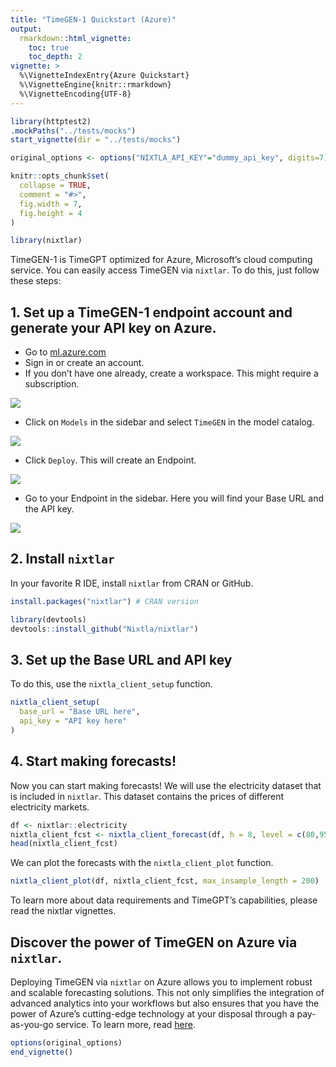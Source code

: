 ```yaml
---
title: "TimeGEN-1 Quickstart (Azure)"
output: 
  rmarkdown::html_vignette:
    toc: true 
    toc_depth: 2
vignette: >
  %\VignetteIndexEntry{Azure Quickstart}
  %\VignetteEngine{knitr::rmarkdown}
  %\VignetteEncoding{UTF-8}
---
```

```r
library(httptest2)
.mockPaths("../tests/mocks")
start_vignette(dir = "../tests/mocks")

original_options <- options("NIXTLA_API_KEY"="dummy_api_key", digits=7)

knitr::opts_chunk$set(
  collapse = TRUE,
  comment = "#>", 
  fig.width = 7, 
  fig.height = 4
)
```

```r
library(nixtlar)
```

TimeGEN-1 is TimeGPT optimized for Azure, Microsoft's cloud computing service. You can easily access TimeGEN via `nixtlar`. To do this, just follow these steps: 

## 1. Set up a TimeGEN-1 endpoint account and generate your API key on Azure. 

- Go to [ml.azure.com](ml.azure.com)
- Sign in or create an account.
- If you don't have one already, create a workspace. This might require a subscription.

![](../man/figures/azure_landing.png) 

- Click on `Models` in the sidebar and select `TimeGEN` in the model catalog.  

![](../man/figures/azure_models.png) 

- Click `Deploy`. This will create an Endpoint. 

![](../man/figures/azure_deploy.png) 

- Go to your Endpoint in the sidebar. Here you will find your Base URL and the API key. 

![](../man/figures/azure_endpoints.png) 

## 2. Install `nixtlar`

In your favorite R IDE, install `nixtlar` from CRAN or GitHub. 

```r
install.packages("nixtlar") # CRAN version 

library(devtools)
devtools::install_github("Nixtla/nixtlar")
```

## 3. Set up the Base URL and API key 

To do this, use the `nixtla_client_setup` function. 

```r
nixtla_client_setup(
  base_url = "Base URL here", 
  api_key = "API key here"
)
```

## 4. Start making forecasts! 

Now you can start making forecasts! We will use the electricity dataset that is included in `nixtlar`. This dataset contains the prices of different electricity markets. 

```r
df <- nixtlar::electricity
nixtla_client_fcst <- nixtla_client_forecast(df, h = 8, level = c(80,95))
head(nixtla_client_fcst)
```

We can plot the forecasts with the `nixtla_client_plot` function. 

```r
nixtla_client_plot(df, nixtla_client_fcst, max_insample_length = 200)
```

To learn more about data requirements and TimeGPT's capabilities, please read the nixtlar vignettes.

## Discover the power of TimeGEN on Azure via `nixtlar`. 

Deploying TimeGEN via `nixtlar` on Azure allows you to implement robust and scalable forecasting solutions. This not only simplifies the integration of advanced analytics into your workflows but also ensures that you have the power of Azure’s cutting-edge technology at your disposal through a pay-as-you-go service. To learn more, read [here](https://www.nixtla.io/news/timegen1-on-azure).

```r
options(original_options)
end_vignette()
```
